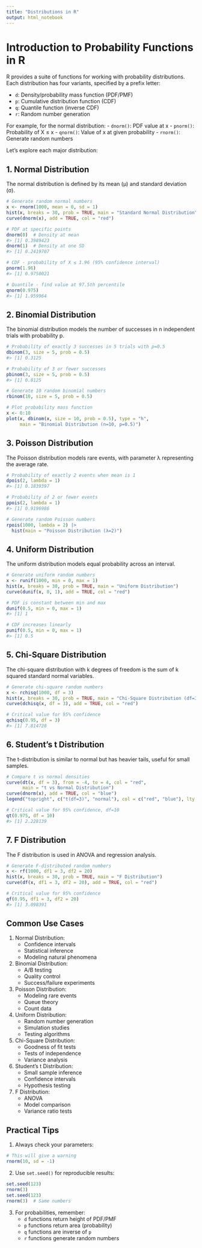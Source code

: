 ```yaml
---
title: "Distributions in R"
output: html_notebook
---
```


# Introduction to Probability Functions in R

R provides a suite of functions for working with probability distributions. Each distribution has four variants, specified by a prefix letter:

- `d`: Density/probability mass function (PDF/PMF)
- `p`: Cumulative distribution function (CDF)
- `q`: Quantile function (inverse CDF)
- `r`: Random number generation

For example, for the normal distribution:
- `dnorm()`: PDF value at x
- `pnorm()`: Probability of X ≤ x
- `qnorm()`: Value of x at given probability
- `rnorm()`: Generate random numbers

Let's explore each major distribution:

## 1. Normal Distribution

The normal distribution is defined by its mean (μ) and standard deviation (σ).

```r
# Generate random normal numbers
x <- rnorm(1000, mean = 0, sd = 1)
hist(x, breaks = 30, prob = TRUE, main = "Standard Normal Distribution")
curve(dnorm(x), add = TRUE, col = "red")

# PDF at specific points
dnorm(0)  # Density at mean
#> [1] 0.3989423
dnorm(1)  # Density at one SD
#> [1] 0.2419707

# CDF - probability of X ≤ 1.96 (95% confidence interval)
pnorm(1.96)
#> [1] 0.9750021

# Quantile - find value at 97.5th percentile
qnorm(0.975)
#> [1] 1.959964
```


## 2. Binomial Distribution

The binomial distribution models the number of successes in n independent trials with probability p.

```r
# Probability of exactly 3 successes in 5 trials with p=0.5
dbinom(3, size = 5, prob = 0.5)
#> [1] 0.3125

# Probability of 3 or fewer successes
pbinom(3, size = 5, prob = 0.5)
#> [1] 0.8125

# Generate 10 random binomial numbers
rbinom(10, size = 5, prob = 0.5)

# Plot probability mass function
x <- 0:10
plot(x, dbinom(x, size = 10, prob = 0.5), type = "h", 
     main = "Binomial Distribution (n=10, p=0.5)")
```

## 3. Poisson Distribution

The Poisson distribution models rare events, with parameter λ representing the average rate.

```r
# Probability of exactly 2 events when mean is 1
dpois(2, lambda = 1)
#> [1] 0.1839397

# Probability of 2 or fewer events
ppois(2, lambda = 1)
#> [1] 0.9196986

# Generate random Poisson numbers
rpois(1000, lambda = 2) |> 
  hist(main = "Poisson Distribution (λ=2)")
```

## 4. Uniform Distribution

The uniform distribution models equal probability across an interval.

```r
# Generate uniform random numbers
x <- runif(1000, min = 0, max = 1)
hist(x, breaks = 30, prob = TRUE, main = "Uniform Distribution")
curve(dunif(x, 0, 1), add = TRUE, col = "red")

# PDF is constant between min and max
dunif(0.5, min = 0, max = 1)
#> [1] 1

# CDF increases linearly
punif(0.5, min = 0, max = 1)
#> [1] 0.5
```

## 5. Chi-Square Distribution

The chi-square distribution with k degrees of freedom is the sum of k squared standard normal variables.

```r
# Generate chi-square random numbers
x <- rchisq(1000, df = 3)
hist(x, breaks = 30, prob = TRUE, main = "Chi-Square Distribution (df=3)")
curve(dchisq(x, df = 3), add = TRUE, col = "red")

# Critical value for 95% confidence
qchisq(0.95, df = 3)
#> [1] 7.814728
```

## 6. Student's t Distribution

The t-distribution is similar to normal but has heavier tails, useful for small samples.

```r
# Compare t vs normal densities
curve(dt(x, df = 3), from = -4, to = 4, col = "red",
      main = "t vs Normal Distribution")
curve(dnorm(x), add = TRUE, col = "blue")
legend("topright", c("t(df=3)", "normal"), col = c("red", "blue"), lty = 1)

# Critical value for 95% confidence, df=10
qt(0.975, df = 10)
#> [1] 2.228139
```

## 7. F Distribution

The F distribution is used in ANOVA and regression analysis.

```r
# Generate F-distributed random numbers
x <- rf(1000, df1 = 3, df2 = 20)
hist(x, breaks = 30, prob = TRUE, main = "F Distribution")
curve(df(x, df1 = 3, df2 = 20), add = TRUE, col = "red")

# Critical value for 95% confidence
qf(0.95, df1 = 3, df2 = 20)
#> [1] 3.098391
```

## Common Use Cases

1. Normal Distribution:
   - Confidence intervals
   - Statistical inference
   - Modeling natural phenomena

2. Binomial Distribution:
   - A/B testing
   - Quality control
   - Success/failure experiments

3. Poisson Distribution:
   - Modeling rare events
   - Queue theory
   - Count data

4. Uniform Distribution:
   - Random number generation
   - Simulation studies
   - Testing algorithms

5. Chi-Square Distribution:
   - Goodness of fit tests
   - Tests of independence
   - Variance analysis

6. Student's t Distribution:
   - Small sample inference
   - Confidence intervals
   - Hypothesis testing

7. F Distribution:
   - ANOVA
   - Model comparison
   - Variance ratio tests

## Practical Tips

1. Always check your parameters:
```r
# This will give a warning
rnorm(10, sd = -1)
```

2. Use `set.seed()` for reproducible results:
```r
set.seed(123)
rnorm(3)
set.seed(123)
rnorm(3)  # Same numbers
```

3. For probabilities, remember:
   - `d` functions return height of PDF/PMF
   - `p` functions return area (probability)
   - `q` functions are inverse of `p`
   - `r` functions generate random numbers